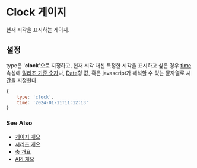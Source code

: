 # Clock 게이지

현재 시각을 표시하는 게이지.<br/>

## 설정

type은 '**clock**'으로 지정하고, 
현재 시각 대신 특정한 시각을 표시하고 싶은 경우 [time](/config/config/gauge/clock#time) 속성에 
[밀리초 기준 숫자](https://developer.mozilla.org/ko/docs/Web/JavaScript/Reference/Global_Objects/Date/getTime)나, 
[Date](https://developer.mozilla.org/ko/docs/Web/JavaScript/Reference/Global_Objects/Date)형 값, 
혹은 javascript가 해석할 수 있는 문자열로 시간을 지정한다.

```js
{
    type: 'clock',
    time: '2024-01-11T11:12:13'
}
```

### See Also

- [게이지 개요](/guide/gauges)
- [시리즈 개요](/guide/series)
- [축 개요](/guide/axes)
- [API 개요](/docs)
